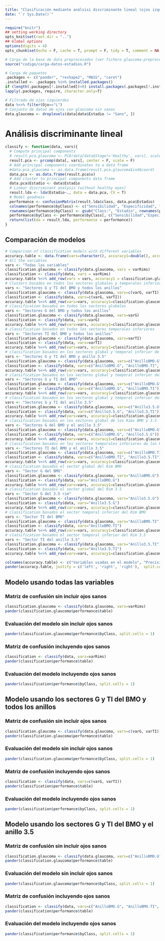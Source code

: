 ```yaml
---
title: "Clasificación mediante análsisi discriminante lineal (ojos izquierdos)"
date: "`r Sys.Date()`"
---
```


```r
require("knitr")
## setting working directory
opts_knit$set(root.dir = "..")
## Global options
options(digits = 4)
opts_chunk$set(echo = F, cache = T, prompt = F, tidy = T, comment = NA, message = F, warning = F, dev = "svg")
```

```r
# Carga de la base de data preprocesados (ver fichero glaucoma-preprocesamiento-data.r)
source("codigo/carga-datos-estadios.R")
```

```r
# Carga de paquetes
.packages <- c("pander", "reshape2", "MASS", "caret")
.installed <- .packages %in% installed.packages()
if (length(.packages[!.installed])>0) install.packages(.packages[!.installed])
lapply(.packages, require, character.only=T)
```

```r
# Filtrado de ojos izquierdos
data %<>% filter(Ojo=="L")
# Conjunto de datos de ojos con glaucoma sin sanos
data.glaucoma <- droplevels(data[data$Estadio != "Sano", ])
```

# Análisis discriminante lineal

```r
classify <- function(data, vars){
  # Compute principal components
  # result.pca.glaucoma <- PCA(data[data$Stage!='Healthy', vars], scale.unit = F, graph=F, ncp = length(vars)) 
  result.pca <- prcomp(data[, vars], center = F, scale = F)
  # Add principal components coordinates to a data frame  
  #data.pca.glaucoma <- as.data.frame(result.pca.glaucoma$ind$coord)
  data.pca <- as.data.frame(result.pca$x)
  # Add cluster to principal components data frame
  data.pca$Estadio <- data$Estadio
  # Linear discriminant analysis (without healthy eyes)
  result.lda <- lda(Estadio~., data = data.pca, CV = T)
  # Model goodness
  performance <- confusionMatrix(result.lda$class, data.pca$Estadio)
  colnames(performance$byClass) <- c("Sensibilidad", "Especificidad", "VPP", "VPN", "Precisión", "Exhaustividad", "Medida.F", "Prevalencia", "Detection.Rate", "Detection.Prevalence", "Precisión.Global")
  rownames(performance$byClass) <- gsub("Class:", "Estadio", rownames(performance$byClass))
  performance$byClass <- performance$byClass[, c("Sensibilidad","Especificidad","Precisión.Global")]
  return(list(da = result.lda, performance = performance))
}
```

## Comparación de modelos

```r
# Comparison of classification models with different variables
accuracy.table <- data.frame(vars=character(), accuracy1=double(), accuracy2=double())
# All the variables
vars <- "Todas las variables"
classification.glaucoma <- classify(data.glaucoma, vars = varRims)
classification <- classify(data, vars = varRims)
accuracy.table %<>% add_row(vars = vars, accuracy1 = classification.glaucoma$performance$overall[1], accuracy2 = classification$performance$overall[1])
# Clusters basados en todos los sectores globales y temporales inferiores
vars <- "Sectores G y TI del BMO y todos los anillos"
classification.glaucoma <- classify(data.glaucoma, vars=c(varG, varTI))
classification <- classify(data, vars=c(varG, varTI))
accuracy.table %<>% add_row(vars=vars, accuracy1=classification.glaucoma$performance$overall[1], accuracy2=classification$performance$overall[1])
# classification basados en todos los sectores globales
vars <- "Sectores G del BMO y todos los anillos"
classification.glaucoma <- classify(data.glaucoma, vars=varG)
classification <- classify(data, vars=varG)
accuracy.table %<>% add_row(vars=vars, accuracy1=classification.glaucoma$performance$overall[1], accuracy2=classification$performance$overall[1])
# classification basados en todos los sectores temporales inferiores
vars <- "Sectores TI del BMO y todos los anillos"
classification.glaucoma <- classify(data.glaucoma, vars=varTI)
classification <- classify(data, vars=varTI)
accuracy.table %<>% add_row(vars=vars, accuracy1=classification.glaucoma$performance$overall[1], accuracy2=classification$performance$overall[1])
# classification basados en los sectores global y temporal inferior de losa Rims BMO y 3.5
vars <- "Sectores G y TI del BMO y anillo 3.5"
classification.glaucoma <- classify(data.glaucoma, vars=c("AnilloBMO.G", "AnilloBMO.TI", "Anillo3.5.G", "Anillo3.5.TI"))
classification <- classify(data, vars=c("AnilloBMO.G", "AnilloBMO.TI", "Anillo3.5.G", "Anillo3.5.TI"))
accuracy.table %<>% add_row(vars=vars, accuracy1=classification.glaucoma$performance$overall[1], accuracy2=classification$performance$overall[1])
# classification basados en los sectores global y temporal inferior del Rim BMO
vars <- "Sectores G y TI del BMO"
classification.glaucoma <- classify(data.glaucoma, vars=c("AnilloBMO.G", "AnilloBMO.TI"))
classification <- classify(data, vars=c("AnilloBMO.G", "AnilloBMO.TI"))
accuracy.table %<>% add_row(vars=vars, accuracy1=classification.glaucoma$performance$overall[1], accuracy2=classification$performance$overall[1])
# classification basados en los sectores global y temporal inferior del Rim 3.5
vars <- "Sectores G y TI del anillo 3.5"
classification.glaucoma <- classify(data.glaucoma, vars=c("Anillo3.5.G", "Anillo3.5.TI"))
classification <- classify(data, vars=c("Anillo3.5.G", "Anillo3.5.TI"))
accuracy.table %<>% add_row(vars=vars, accuracy1=classification.glaucoma$performance$overall[1], accuracy2=classification$performance$overall[1])
# classification basados en los sectores global de los Rims BMO y 3.5
vars <- "Sectores G del BMO y el anillo 3.5"
classification.glaucoma <- classify(data.glaucoma, vars=c("AnilloBMO.G", "Anillo3.5.G"))
classification <- classify(data, vars=c("AnilloBMO.G", "Anillo3.5.G"))
accuracy.table %<>% add_row(vars=vars, accuracy1=classification.glaucoma$performance$overall[1], accuracy2=classification$performance$overall[1])
# classification basados en los sectores temporales inferiores de los Rims BMO y 3.5
vars <- "Sectores TI del BMO y el anillo 3.5"
classification.glaucoma <- classify(data.glaucoma, vars=c("AnilloBMO.TI", "Anillo3.5.TI"))
classification <- classify(data, vars=c("AnilloBMO.TI", "Anillo3.5.TI"))
accuracy.table %<>% add_row(vars=vars, accuracy1=classification.glaucoma$performance$overall[1], accuracy2=classification$performance$overall[1])
# classification basados el sector global del Rim BMO
vars <- "Sector G del BMO"
classification.glaucoma <- classify(data.glaucoma, vars="AnilloBMO.G")
classification <- classify(data, vars="AnilloBMO.G")
accuracy.table %<>% add_row(vars=vars, accuracy1=classification.glaucoma$performance$overall[1], accuracy2=classification$performance$overall[1])
# classification basados el sector global del Rim 3.5
vars <- "Sector G del 3.5 rim"
classification.glaucoma <- classify(data.glaucoma, vars="Anillo3.5.G")
classification <- classify(data, vars="Anillo3.5.G")
accuracy.table %<>% add_row(vars=vars, accuracy1=classification.glaucoma$performance$overall[1], accuracy2=classification$performance$overall[1])
# classification basados el sector temporal inferior del Rim BMO
vars <- "Sector TI del BMO"
classification.glaucoma <- classify(data.glaucoma, vars="AnilloBMO.TI")
classification <- classify(data, vars="AnilloBMO.TI")
accuracy.table %<>% add_row(vars=vars, accuracy1=classification.glaucoma$performance$overall[1], accuracy2=classification$performance$overall[1])
# classification basados el sector temporal inferior del Rim 3.5
vars <- "Sector TI del anillo 3.5"
classification.glaucoma <- classify(data.glaucoma, vars="Anillo3.5.TI")
classification <- classify(data, vars="Anillo3.5.TI")
accuracy.table %<>% add_row(vars=vars, accuracy1=classification.glaucoma$performance$overall[1], accuracy2=classification$performance$overall[1])

colnames(accuracy.table) <- c("Variables usadas en el modelo", "Precisión global<br> sin incluir ojos sanos", "Precisión global<br> incluyendo ojos sanos")
pander(accuracy.table, justify = c('left', 'right', 'right'),  split.cells = c(25, 1, 1))
```

## Modelo usando todas las variables

### Matriz de confusión sin incluir ojos sanos

```r
classification.glaucoma <- classify(data.glaucoma, vars=varRims)
pander(classification.glaucoma$performance$table)
```

### Evaluación del modelo sin incluir ojos sanos

```r
pander(classification.glaucoma$performance$byClass, split.cells = 1)
```

### Matriz de confusión incluyendo ojos sanos

```r
classification <- classify(data, vars=varRims)
pander(classification$performance$table)
```

### Evaluación del modelo incluyendo ojos sanos

```r
pander(classification$performance$byClass, split.cells = 1)
```

## Modelo usando los sectores G y TI del BMO y todos los anillos

### Matriz de confusión sin incluir ojos sanos

```r
classification.glaucoma <- classify(data.glaucoma, vars=c(varG, varTI))
pander(classification.glaucoma$performance$table)
```

### Evaluación del modelo sin incluir ojos sanos

```r
pander(classification.glaucoma$performance$byClass, split.cells = 1)
```

### Matriz de confusión incluyendo ojos sanos

```r
classification <- classify(data, vars=c(varG, varTI))
pander(classification$performance$table)
```

### Evaluación del modelo incluyendo ojos sanos

```r
pander(classification$performance$byClass, split.cells = 1)
```

## Modelo usando los sectores G y TI del BMO y el anillo 3.5

### Matriz de confusión sin incluir ojos sanos

```r
classification.glaucoma <- classify(data.glaucoma, vars=c("AnilloBMO.G", "AnilloBMO.TI", "Anillo3.5.G", "Anillo3.5.TI"))
pander(classification.glaucoma$performance$table)
```

### Evaluación del modelo sin incluir ojos sanos

```r
pander(classification.glaucoma$performance$byClass, split.cells = 1)
```

### Matriz de confusión incluyendo ojos sanos

```r
classification <- classify(data, vars=c("AnilloBMO.G", "AnilloBMO.TI", "Anillo3.5.G", "Anillo3.5.TI"))
pander(classification$performance$table)
```

### Evaluación del modelo incluyendo ojos sanos

```r
pander(classification$performance$byClass, split.cells = 1)
```



